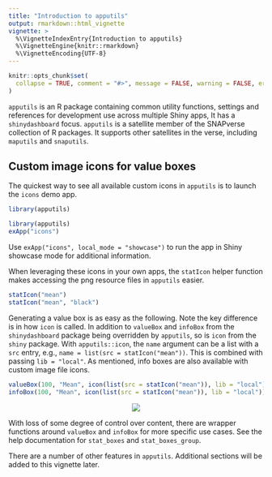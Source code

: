 ```yaml
---
title: "Introduction to apputils"
output: rmarkdown::html_vignette
vignette: >
  %\VignetteIndexEntry{Introduction to apputils}
  %\VignetteEngine{knitr::rmarkdown}
  %\VignetteEncoding{UTF-8}
---
```


```r
knitr::opts_chunk$set(
  collapse = TRUE, comment = "#>", message = FALSE, warning = FALSE, error = FALSE, tidy = TRUE
)
```

`apputils` is an R package containing common utility functions, settings and references for development use across multiple Shiny apps,
It has a `shinydashboard` focus. `apputils` is a satellite member of the SNAPverse collection of R packages.
It supports other satellites in the verse, including `maputils` and `snaputils`.

## Custom image icons for value boxes

The quickest way to see all available custom icons in `apputils` is to launch the `icons` demo app.

```r
library(apputils)
```

```r
library(apputils)
exApp("icons")
```

Use `exApp("icons", local_mode = "showcase")` to run the app in Shiny showcase mode for additional information.

When leveraging these icons in your own apps, the `statIcon` helper function makes accessing the png resource files in `apputils` easier.

```r
statIcon("mean")
statIcon("mean", "black")
```

Generating a value box is as easy as the following. Note the key difference is in how `icon` is called. In addition to `valueBox` and `infoBox` from the `shinydashboard` package being overridden by `apputils`, so is `icon` from the `shiny` package. With `apputils::icon`, the `name` argument can be a list with a `src` entry, e.g., `name = list(src = statIcon("mean"))`. This is combined with passing `lib = "local"`. As mentioned, info boxes are also available with custom image file icons.

```r
valueBox(100, "Mean", icon(list(src = statIcon("mean")), lib = "local"))
infoBox(100, "Mean", icon(list(src = statIcon("mean")), lib = "local"))
```

<p style="text-align:center;"><img src="statbox.png"></p>

With loss of some degree of control over content, there are wrapper functions around `valueBox` and `infoBox` for more specific use cases.
See the help documentation for `stat_boxes` and `stat_boxes_group`.

There are a number of other features in `apputils`. Additional sections will be added to this vignette later.
